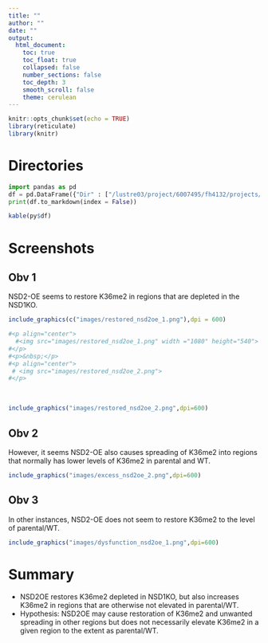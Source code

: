 ```yaml
---
title: ""
author: ""
date: ""
output:
  html_document:
    toc: true
    toc_float: true
    collapsed: false
    number_sections: false
    toc_depth: 3
    smooth_scroll: false
    theme: cerulean
---
```


```r
knitr::opts_chunk$set(echo = TRUE)
library(reticulate)
library(knitr)
```

# Directories

```python
import pandas as pd
df = pd.DataFrame({"Dir" : ["/lustre03/project/6007495/fh4132/projects/HNSCC/chipseq/MAJ1301/out","/lustre03/project/6007495/fh4132/projects/HNSCC/chipseq/hg38/bw2"]})
print(df.to_markdown(index = False))
```

```r
kable(py$df)
```

# Screenshots

## Obv 1

NSD2-OE seems to restore K36me2 in regions that are depleted in the NSD1KO.
```r
include_graphics(c("images/restored_nsd2oe_1.png"),dpi = 600)

#<p align="center">
  #<img src="images/restored_nsd2oe_1.png" width ="1080" height="540">
#</p>
#<p>&nbsp;</p>
#<p align="center">
 # <img src="images/restored_nsd2oe_2.png">
#</p>
```
<p>&nbsp;</p>
```r
include_graphics("images/restored_nsd2oe_2.png",dpi=600)
```

## Obv 2

However, it seems NSD2-OE also causes spreading of K36me2 into regions that normally has lower levels of K36me2 in parental and WT. 

```r
include_graphics("images/excess_nsd2oe_2.png",dpi=600)
```

## Obv 3

In other instances, NSD2-OE does not seem to restore K36me2 to the level of parental/WT.

```r
include_graphics("images/dysfunction_nsd2oe_1.png",dpi=600)
```

# Summary
* NSD2OE restores K36me2 depleted in NSD1KO, but also increases K36me2 in regions that are otherwise not elevated in parental/WT.
* Hypothesis: NSD2OE may cause restoration of K36me2 and unwanted spreading in other regions but does not necessarily elevate K36me2 in a given region to the extent as parental/WT. 